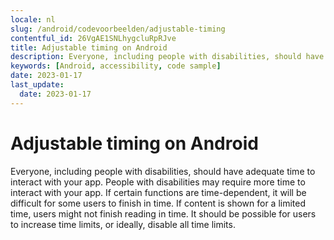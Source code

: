 ```yaml
---
locale: nl
slug: /android/codevoorbeelden/adjustable-timing
contentful_id: 26VgAE1SNLhygcluRpRJve
title: Adjustable timing on Android
description: Everyone, including people with disabilities, should have adequate time to interact with your app.
keywords: [Android, accessibility, code sample]
date: 2023-01-17
last_update:
  date: 2023-01-17
---
```


# Adjustable timing on Android

Everyone, including people with disabilities, should have adequate time to interact with your app. People with disabilities may require more time to interact with your app. If certain functions are time-dependent, it will be difficult for some users to finish in time. If content is shown for a limited time, users might not finish reading in time. It should be possible for users to increase time limits, or ideally, disable all time limits.

<CodeSample id="screen-timing" platform="android" locale="nl"/>
